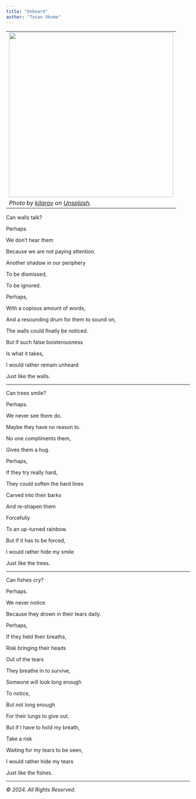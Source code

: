 ```yaml
---
title: "Unheard"
author: "Tosan Okome"
---
```


-----------------------------------------------------------------------
![](assets/tree-bark.jpg){width=450px}


*Photo by [kilarov](https://unsplash.com/@kilarov345?utm_content=creditCopyText&utm_medium=referral&utm_source=unsplash) on [Unsplash](https://unsplash.com/photos/selective-focus-photo-of-black-trunk-3l0TtKFnHHg?utm_content=creditCopyText&utm_medium=referral&utm_source=unsplash).*

-----------------------------------------------------------------------

Can walls talk?

Perhaps.

We don't hear them

Because we are not paying attention.

Another shadow in our periphery

To be dismissed,

To be ignored.

Perhaps,

With a copious amount of words,

And a resounding drum for them to sound on,

The walls could finally be noticed.

But if such false boisterousness

Is what it takes,

I would rather remain unheard

Just like the walls.

------------------------------------------------------------------------

Can trees smile? 

Perhaps.

We never see them do.

Maybe they have no reason to.

No one compliments them,

Gives them a hug.

Perhaps,

If they try really hard,

They could soften the hard lines 

Carved into their barks

And re-shapen them 

Forcefully

To an up-turned rainbow.

But If it has to be forced,

I would rather hide my smile 

Just like the trees. 

------------------------------------------------------------------------

Can fishes cry? 

Perhaps. 

We never notice 

Because they drown in their tears daily.

Perhaps, 

If they held their breaths, 

Risk bringing their heads

Out of the tears

They breathe in to survive,

Someone will look long enough

To notice,

But not long enough

For their lungs to give out.

But if I have to hold my breath,

Take a risk

Waiting for my tears to be seen,

I would rather hide my tears

Just like the fishes.






-------------------------------------------------------------

<footer>
  *© 2024. All Rights Reserved.* 
</footer>